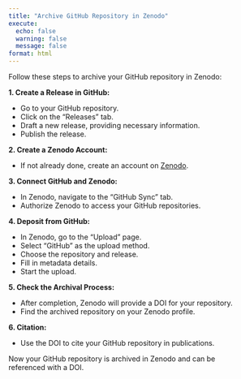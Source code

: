 ---
title: "Archive GitHub Repository in Zenodo"
execute:
  echo: false
  warning: false
  message: false
format: html
---


Follow these steps to archive your GitHub repository in Zenodo:

**1. Create a Release in GitHub:**

   - Go to your GitHub repository.
   - Click on the "Releases" tab.
   - Draft a new release, providing necessary information.
   - Publish the release.

**2. Create a Zenodo Account:**

   - If not already done, create an account on [Zenodo](https://zenodo.org/).

**3. Connect GitHub and Zenodo:**

   - In Zenodo, navigate to the "GitHub Sync" tab.
   - Authorize Zenodo to access your GitHub repositories.

**4. Deposit from GitHub:**

   - In Zenodo, go to the "Upload" page.
   - Select "GitHub" as the upload method.
   - Choose the repository and release.
   - Fill in metadata details.
   - Start the upload.

**5. Check the Archival Process:**

   - After completion, Zenodo will provide a DOI for your repository.
   - Find the archived repository on your Zenodo profile.

**6. Citation:**

   - Use the DOI to cite your GitHub repository in publications.

Now your GitHub repository is archived in Zenodo and can be referenced with a DOI.
